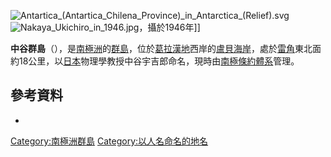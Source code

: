 {{coord|66|27|S|66|14|W|display=title}}

[[Image:Antartica_(Antartica_Chilena_Province)_in_Antarctica_(Relief).svg|thumb]]
[[Image:Nakaya_Ukichiro_in_1946.jpg|thumb]]，攝於1946年]]

'''中谷群島'''（{{lang-en|Nakaya Islands}}），是[[南極洲|南極洲]]的[[群島|群島]]，位於[[葛拉漢地|葛拉漢地]]西岸的[[盧貝海岸|盧貝海岸]]，處於[[雷角|雷角]]東北面約18公里，以[[日本|日本]]物理學教授中谷宇吉郎命名，現時由[[南極條約體系|南極條約體系]]管理。

==參考資料==
*{{usgs-gazetteer}}

{{DEFAULTSORT:Nakaya Islands}}
[[Category:南極洲群島|Category:南極洲群島]]
[[Category:以人名命名的地名|Category:以人名命名的地名]]


{{LoubetCoast-geo-stub}}